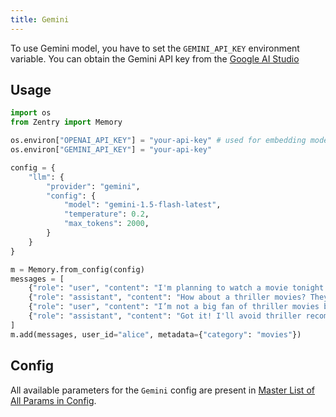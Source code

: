 ```yaml
---
title: Gemini
---
```


<Snippet file="paper-release.mdx" />

To use Gemini model, you have to set the `GEMINI_API_KEY` environment variable. You can obtain the Gemini API key from the [Google AI Studio](https://aistudio.google.com/app/apikey)

## Usage

```python
import os
from Zentry import Memory

os.environ["OPENAI_API_KEY"] = "your-api-key" # used for embedding model
os.environ["GEMINI_API_KEY"] = "your-api-key"

config = {
    "llm": {
        "provider": "gemini",
        "config": {
            "model": "gemini-1.5-flash-latest",
            "temperature": 0.2,
            "max_tokens": 2000,
        }
    }
}

m = Memory.from_config(config)
messages = [
    {"role": "user", "content": "I'm planning to watch a movie tonight. Any recommendations?"},
    {"role": "assistant", "content": "How about a thriller movies? They can be quite engaging."},
    {"role": "user", "content": "I’m not a big fan of thriller movies but I love sci-fi movies."},
    {"role": "assistant", "content": "Got it! I'll avoid thriller recommendations and suggest sci-fi movies in the future."}
]
m.add(messages, user_id="alice", metadata={"category": "movies"})
```

## Config

All available parameters for the `Gemini` config are present in [Master List of All Params in Config](../config).
